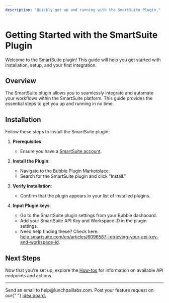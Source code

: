 ```yaml
---
description: "Quickly get up and running with the SmartSuite Plugin."
---
```


# Getting Started with the SmartSuite Plugin

Welcome to the SmartSuite plugin! This guide will help you get started with installation, setup, and your first integration.

## Overview

The SmartSuite plugin allows you to seamlessly integrate and automate your workflows within the SmartSuite platform. This guide provides the essential steps to get you up and running in no time.

## Installation

Follow these steps to install the SmartSuite plugin:

1. **Prerequisites**:

   - Ensure you have a [SmartSuite account](https://app.smartsuite.com/authenticate/signup).

2. **Install the Plugin**:

   - Navigate to the Bubble Plugin Marketplace.
   - Search for the SmartSuite plugin and click "Install."

3. **Verify Installation**:

   - Confirm that the plugin appears in your list of installed plugins.

4. **Input Plugin keys**:

   - Go to the SmartSuite plugin settings from your Bubble dashboard.
   - Add your SmartSuite API Key and Workspace ID in the plugin settings.
   - Need help finding these? Check here: [help.smartsuite.com/en/articles/6096587-retrieving-your-api-key-and-workspace-id](https://help.smartsuite.com/en/articles/6096587-retrieving-your-api-key-and-workspace-id).

## Next Steps

Now that you're set up, explore the [How-tos](/bubble/smartsuite/how-tos/get-record-structure) for information on available API endpoints and actions.

---

<CardGroup cols={2}>
  <Card title="Need Help?" icon="envelope" href="mailto:help@lunchpaillabs.com">
    Send an email to help@lunchpaillabs.com.
  </Card>
  <Card
    title="Have a feature request?"
    icon="lightbulb"
    href="https://lunchpaillabs.canny.io/feature-requests?selectedCategory=smartsuite-plugin-for-bubble"
  >
    Post your feature request on our{" "}
    <a href="https://lunchpaillabs.canny.io/feature-requests?selectedCategory=smartsuite-plugin-for-bubble">
      idea board.
    </a>
  </Card>
</CardGroup>
